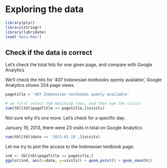 # Exploring the data

```r
library(plyr)
library(stringr)
library(lubridate)
load('data.Rda')
```

## Check if the data is correct
Let's check the total hits for one given page, and compare with Google Analytics

We'll check the hits for '407 Indonesian textbooks openly available', Google 
Analytics shows 334 page views.
```r
pagetitle = '407 Indonesian textbooks openly available'

# we first select the matching rows, and then sum the visits
sum(tbl[tbl$pageTitle == pagetitle,]$visits)
```

Not sure why it's one more. Let's check for a specific day. 

January 19, 2013, there were 23 visits in total on Google Analytics.
```r
sum(tbl[tbl$date == '2013-01-19',]$visits)
```

Let me try to plot the access to the Indonesian textbook page.
```r
ind <- tbl[tbl$pageTitle == pagetitle,]
ggplot(ind, aes(x=date, y=visits)) + geom_point() + geom_smooth()
```
